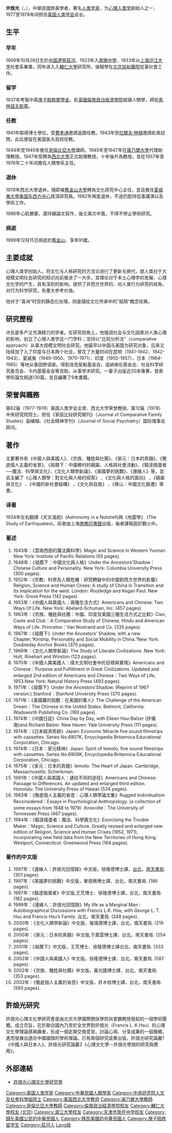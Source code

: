 {{Onesource|time=2021-10-02T23:05:03+00:00}}
'''许烺光'''（{{lang-en|'''Francis L. K. Hsu'''}}，{{bd|1909年|10月28日|1999年|12月15日|catIdx=Xu許}}），中華民國旅美學者，著名[[人类学家|人类学家]]，为[[心理人类学|心理人类学]]創始人之一，1977至1978年间担任[[美国人类学会|美国人类学会]]会长。

== 生平 ==

=== 早年 ===

1909年10月28日生於[[中国|中国]][[遼寧|遼寧]][[莊河|莊河]]。1923年入[[南開中學|南開中學]]，1933年从[[上海|上海]][[沪江大学|沪江大学]]社會系畢業，同年进入入[[輔仁大學|輔仁大學]]研究所，後輟學在[[北京协和医学院|北京協和醫院]]從事社會工作。

=== 留学 ===

1937年考取中英[[庚子賠款|庚子賠款奬學金]]，赴[[英國|英國]][[倫敦政治經濟學院|倫敦政治經濟學院]]就讀人類學，師從[[馬林諾夫斯基|馬林諾夫斯基]]。

=== 任教 ===

1941年取得博士學位，受[[費孝通|費孝通]]邀請返國任教。1943年受[[拉爾夫·林頓|拉爾夫·林頓]]邀請赴美訪問，此后便留在美国各大高校任教。

1944年至1945年擔任[[哥倫比亞大學|哥倫比亞大學]]講師。1945年至1947年在[[康乃爾大學|康乃爾大學]]代理助理教授。1947年受聘為[[西北大学_(伊利诺伊州)|西北大學]]正式助理教授，十年後升為教授，並在1957年至1976年二十年间擔任人類學系主任。

=== 退休 ===

1978年西北大學退休，隨即被[[舊金山大學|舊金山大學]]聘為文化研究中心主任，並且擔任[[夏威夷大學|夏威夷大學]][[美国东西方中心|美国东西方中心]]資深研究員。1982年再度退休，不過仍堅持從事講演以及學術工作。

1986年心肌梗塞，還持續論文寫作，後又兩次中風，不得不停止學術研究。

=== 病逝 ===

1999年12月15日病逝於[[舊金山|舊金山]]，享年91歲。

== 主要成就 ==

心理人类学创始人，将文化与人格研究的方法论进行了更新与换代，就人类对于大规模文明社会研究的知识向前推进了一大步。其理论对于本土心理学的发展、心理文化学的产生，具有深刻的影响。提供了非西方世界的、对人类行为研究的视角，对行为科学研究，有重大参考价值。

他对于“喜洲”时空的静态化处理，则是描绘文化传承中的”祖荫“概念经典。

== 研究歷程 ==

许氏是多产又充满精力的学者。在研究视角上，他强调社会与文化因素对人类心理的影响，创立了心理人类学这一门学科；坚持以“比较分析法”（comparative approach）从事大规模文明社会研究。他最早以中国与美国为研究对象，后来又陆续加了入了印度与日本两个社会，曾花了大量时间在昆明（1941-1942、1942-1943）、夏威夷（1949-1950、1970-1971）、印度（1955-1957）、日本（1964-1965）等地从事田野调查。得到洛克斐勒基金会、温纳格伦基金会、社会科学研究委员会、卡内基基金会等资助，从事学术研究。一輩子出版近20本專著，發表學術論文超過130篇，並且編著了9本書籍。

== 荣誉與職務 ==

第62届（1977-1978）美国人类学会主席、西北大学荣誉教授、第12届（1978）中央研究院院士。担任《家庭比较研究期刊》（Journal of Comparative Family Studies）副编辑、《社会精神学刊》（Journal of Social Psychiatry）国际理事会顾问。

== 著作 ==

主要著作有《中國人與美國人》、《宗族、種姓與社團》、《家元：日本的真髓》、《徹底個人主義的省思》、《祖蔭下：中國鄉村的親屬、人格與社會流動》、《驅逐搗蛋者──魔法．科學與文化》、《文化人類學新論》、《美國夢的挑戰》、《邊緣人》等，並且主編了《心理人類學：對文化與人格的探索》 、《文化與人格的面向》 、《親屬與文化》 、《中國的新社會結構》 、《文化與自我》 、《移山：中國文化變遷》等書。

=== 译著 ===

1934年左右翻譯《天文淺說》(Astronomy in a Nutshell)與《地震學》 (The Study of Earthquakes)。前者由上海[[商務印書館|商務印書館]]出版，後者譯稿毀於戰火中。

=== 著述 ===

# 1943年：《雲南西部的魔法輿科學》Magic and Science in Western Yunnan. New York: Institute of Pacific Relations (55 pages).
# 1948年：《祖蔭下：中國文化與人格》Under the Ancestors’Shadow：Chinese Culture and Personality. New York: Columbia University Press (300 pages).
# 1952年：《宗教、科學及人類危機：研究轉變中的中國對西方世界的影響》Religion, Science and Human Crises: A study of China in Transition and Its Implication for the west. London: Routledge and Kegan Paul. New York: Grove Press (142 pages)
# 1953年：《中國人與美國人：兩種生活方式》Americans and Chinese: Two Ways Of Life. New York: Abelard-Schuman, Inc. (457 pages).
# 1963年：《宗族、種姓與社團：中國、印度及美國三種生活方式之比較》Clan, Caste and Club：A Comparative Study of Chinese, Hindu and American Ways of Life. Princeton：Van Nostrand and Co. (335 pages).
# 1967年：《祖蔭下》Under the Ancestors’ Shadow, with a new Chapter,“Kinship, Personality and Social Mobility in China.”New York: Doubleday Anchor Books (370 pages).
# 1969年：《文化人類學新論》The Study of Literate Civilizations. New York: Holt, Rinehart and Winston (123 pages).
# 1970年：《中國人輿美國人：偉大文明社會中的目標與實現》Americans and Chinese：Purpose and Fulfillment in Great Civilizations. Updated and enlarged 2nd edition of Americans and Chinese：Two Ways of Life, 1953.New York: Natural History Press (493 pages).
# 1971年：《祖蔭下》Under the Ancestors’Shadow. (Reprint of 1967 version.) Stanford：Stanford University Press (370 pages).
# 1971年：《美國蘿的挑戰：在美國的華人》The Challenge of the American Dream：The Chinese in the United States. Belmont, California: Wadsworth Publishing Co. (160 pages).
# 1974年：《中國日誌》China Day by Day, with Eileen Hsu-Balzer (許儀南)and Richard Balzer. New Haven: Yale University Press (111 pages).
# 1974年：《日本經濟奇跡》Japan: Economic Miracle five sound filmstrips with cassettes. Series No.6907K, Encyclopedia Britannica Educational Corporation, Chicago.
# 1974年：《日本：家元精神》Japan: Spirit of Iemoto, five sound filmstrips with cassettes. Series No.6908K, Encyclopedia Britannica Educational Corporation, Chicago.
# 1975年：《家元：日本的真髓》Iemoto: The Heart of Japan. Cambridge, Massachusetts: Schenkman.
# 1981年：《中國人與美國人：通往不同的途徑》Americans and Chinese: Passage to Differences. An updated and enlarged third edition. Honolulu: The University Press of Hawaii (534 pages).
# 1983年：《徹底個人主義的省思：心理人類學論文集》Rugged Individualism Reconsidered：Essays in Psychological Anthropology. (a collection of some essays from 1948 to 1979) .Knoxville：The University of Tennessee Press (467 pages).
# 1984年：《驅逐搗蛋者：魔法、科學輿文化》Exorcising the Trouble Maker：Magic, Science and Culture. Greatly revised and enlarged new edition of Religion, Science and Human Crises (1952, 1971), incorporating new field data from the New Territories of Hong Kong. Westport, Connecticut: Greenwood Press (164 pages).

=== 著作的中文版 ===

# 1997年：《邊緣人：許烺光回憶錄》中文版，徐隆德博士譯，[[台北|台北]]，[[南天書局|南天書局]]. (301 pages).
# 1997年：《美國夢的挑戰》中文版，單德興博士譯，台北，南天書局. (186 pages).
# 1997年：《驅逐搗蛋者》中文版,王芃博士、徐隆德博士譯，台北，南天書局. (182 pages).
# 1999年：《邊緣人：許烺光回憶錄》My life as a Marginal Man : Autobiographical Discussions with Francis L.K. Hsu, with George L. T. Hsu and Francis Hsu’s Family. 台北，南天書局. (248 pages).
# 2000年：《文化人類學新論》中文版，張瑞德博士譯，台北，南天書局. (219 pages).
# 2000年：《家元：日本的真髓》中文版,于嘉雲博士譯，台北，南天書局. (254 pages).
# 2001年：《祖蔭下》中文版，王芃博士、徐隆德博士譯台北，南天書局. (333 pages).
# 2002年：《中國人與美國人》中文版，徐隆德博士譯，台北，南天書局. (587 pages).
# 2002年：《宗族、種姓與社團》中文版，黃光國博士譯，台北，南天書局. (353 pages).
# 2002年：《徹底個人主義的省思》中文版，許木柱博士譯，台北，南天書局. (593 pages).

== 許烺光研究 ==

許烺光心理文化學研究會是由北京大學國際關係學院尚會鵬教授發起的一個學術團體。成立宗旨，在於聯合國內乃至於全世界對許烺光（Francis L. K.Hsu）的心理文化學理論感興趣者，形成一個定期交換意見、討論心得、分享成果的一個團體，進而發展出適合中國國情的學術理論。已有兩個研究成果出版，許烺光研究論叢1《中國人與日本人》、許烺光研究論叢2《心理文化學－許烺光學說的研究與應用》。

== 外部連結==

* [https://sites.google.com/a/xulangguang.co.cc/main/ 許烺光心理文化學研究會]{{Wayback|url=https://sites.google.com/a/xulangguang.co.cc/main/ |date=20140222101128 }}

{{中央研究院第十二届院士}}
{{DEFAULTSORT:Xu許}}

[[Category:美国人类学家|Category:美国人类学家]]
[[Category:中華民國人類學家|Category:中華民國人類學家]]
[[Category:中央研究院人文及社會科學組院士|Category:中央研究院人文及社會科學組院士]]
[[Category:美国西北大学教师|Category:美国西北大学教师]]
[[Category:康乃爾大學教師|Category:康乃爾大學教師]]
[[Category:哥倫比亞大學教師|Category:哥倫比亞大學教師]]
[[Category:倫敦政治經濟學院校友|Category:倫敦政治經濟學院校友]]
[[Category:輔仁大學校友_(北京)|Category:輔仁大學校友 (北京)]]
[[Category:滬江大學校友|Category:滬江大學校友]]
[[Category:天津市南开中学校友|Category:天津市南开中学校友]]
[[Category:歸化美國公民的中華民國人|Category:歸化美國公民的中華民國人]]
[[Category:移民美國的中華民國人|Category:移民美國的中華民國人]]
[[Category:庚子赔款留学生|Category:庚子赔款留学生]]
[[Category:莊河人|Category:莊河人]]
[[Category:許姓|Lang烺]]